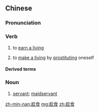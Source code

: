 ==Chinese==
{{zh-forms|alt=賺食,趁吃,賺噍}}

===Pronunciation===
{{zh-pron
|md=tíng-siăh*siĕh
|mn=thàn-chia̍h
|cat=v,md:n
}}

===Verb===
{{zh-verb}}

# {{lb|zh|Min}} to [[earn a living]]
# {{lb|zh|Min Nan}} to [[make a living]] by [[prostituting]] oneself

====Derived terms====
{{zh-der|趁食人|趁食儂|趁食間|趁食查某|趁食生理}}

===Noun===
{{zh-noun}}

# {{lb|zh|Min Dong|historical}} [[servant]]; [[maidservant]]

[[zh-min-nan:趁食]]
[[mg:趁食]]
[[zh:趁食]]